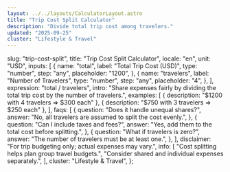 ```yaml
---
layout: ../../layouts/CalculatorLayout.astro
title: "Trip Cost Split Calculator"
description: "Divide total trip cost among travelers."
updated: "2025-09-25"
cluster: "Lifestyle & Travel"
---
```



  slug: "trip-cost-split",
  title: "Trip Cost Split Calculator",
  locale: "en",
  unit: "USD",
  inputs: [
    {
      name: "total",
      label: "Total Trip Cost (USD)",
      type: "number",
      step: "any",
      placeholder: "1200",
    },
    {
      name: "travelers",
      label: "Number of Travelers",
      type: "number",
      step: "any",
      placeholder: "4",
    },
  ],
  expression: "total / travelers",
  intro:
    "Share expenses fairly by dividing the total trip cost by the number of travelers.",
  examples: [
    { description: "$1200 with 4 travelers ⇒ $300 each" },
    { description: "$750 with 3 travelers ⇒ $250 each" },
  ],
  faqs: [
    {
      question: "Does it handle unequal shares?",
      answer: "No, all travelers are assumed to split the cost evenly.",
    },
    {
      question: "Can I include taxes and fees?",
      answer: "Yes, add them to the total cost before splitting.",
    },
    {
      question: "What if travelers is zero?",
      answer: "The number of travelers must be at least one.",
    },
  ],
  disclaimer: "For trip budgeting only; actual expenses may vary.",
  info: [
    "Cost splitting helps plan group travel budgets.",
    "Consider shared and individual expenses separately.",
  ],
  cluster: "Lifestyle & Travel",
};

<Calculator schema={schema} />
